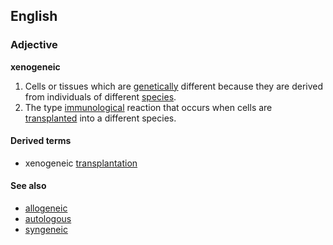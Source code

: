 ==English==

===Adjective===
'''xenogeneic'''

# Cells or tissues which are [[genetically]] different because they are derived from individuals of different [[species]].
# The type [[immunological]] reaction that occurs when cells are [[transplanted]] into a different species.

====Derived terms====
*xenogeneic [[transplantation]]

====See also====
*[[allogeneic]]
*[[autologous]]
*[[syngeneic]]